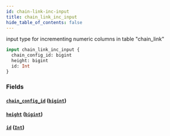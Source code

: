 ```yaml
---
id: chain-link-inc-input
title: chain_link_inc_input
hide_table_of_contents: false
---
```


input type for incrementing numeric columns in table "chain_link"

```graphql
input chain_link_inc_input {
  chain_config_id: bigint
  height: bigint
  id: Int
}
```

### Fields

#### [`chain_config_id`](#) ([`bigint`](../scalars/bigint))

#### [`height`](#) ([`bigint`](../scalars/bigint))

#### [`id`](#) ([`Int`](../scalars/int))
